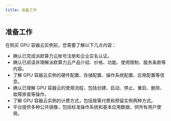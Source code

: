 ```yaml
---
title: 准备工作
---
```


## 准备工作

在购买 GPU 容器云实例前，您需要了解以下几点内容：

- 确认已完成派欧算力云账号注册和企业实名认证。
- 确认已阅读并理解派欧算力云产品介绍、价格、功能、使用限制、服务条款等内容。
- 了解 GPU 容器云实例的硬件配置、存储配置、操作系统配置、应用配置等信息。
- 确认已理解 GPU 容器云的使用流程，包括创建、启动、停止、重启、删除、故障排查等操作。
- 了解 GPU 容器云实例的计费方式，包括按需付费和预留实例两种方式。
- 平台提供多种公共镜像，包括标准操作系统和基本应用数据，供所有用户使用。

